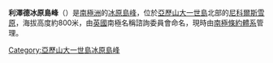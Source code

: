 {{coord|69|30|S|71|3|W|source:GNIS|display=title}}

'''利澤德冰原島峰'''（{{lang-en|Lizard Nunatak}}）是[[南極洲|南極洲]]的[[冰原島峰|冰原島峰]]，位於[[亞歷山大一世島|亞歷山大一世島]]北部的[[尼科爾斯雪原|尼科爾斯雪原]]，海拔高度約800米，由[[英國|英國]]南極名稱諮詢委員會命名，現時由[[南極條約體系|南極條約體系]]管理。

{{DEFAULTSORT:Lizard Nunatak}}
[[Category:亞歷山大一世島冰原島峰|Category:亞歷山大一世島冰原島峰]]


{{AlexanderIsland-geo-stub}}